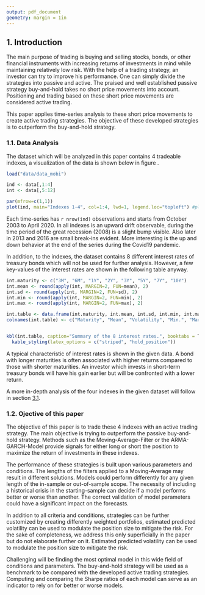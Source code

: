 ```yaml
---
output: pdf_document
geometry: margin = 1in
---
```


## 1. Introduction

The main purpose of trading is buying and selling stocks, bonds, or other financial instruments with increasing returns of investments in mind while maintaining relatively low risk. With the help of a trading strategy, an investor can try to improve his performance. One can simply divide the strategies into passive and active. The praised and well established passive strategy buy-and-hold takes no short price movements into account. Positioning and trading based on these short price movements are considered active trading.

This paper applies time-series analysis to these short price movements to create active trading strategies. The objective of these developed strategies is to outperform the buy-and-hold strategy.

### 1.1. Data Analysis{#ts-analysis}

The dataset which will be analyzed in this paper contains 4 tradeable indexes, a visualization of the data is shown below in figure \ref{fig:chap1.1}.

```r
load("data/data_mobi")

ind <- data[,1:4]
int <- data[,5:12]

par(mfrow=c(1,1))
plot(ind, main="Indexes 1-4", col=1:4, lwd=1, legend.loc="topleft") #plotting original data
```

Each time-series has `r nrow(ind)` observations and starts from October 2003 to April 2020. In all indexes is an upward drift observable, during the time period of the great recession (2008) is a slight bump visible. Also later in 2013 and 2016 are small break-ins evident. More interesting is the up and down behavior at the end of the series during the Covid19 pandemic.


\newpage

In addition, to the indexes, the dataset contains 8 different interest rates of treasury bonds which will not be used for further analysis. However, a few key-values of the interest rates are shown in the following table \ref{tab:inttable} anyway.

```r
int.maturity <- c("3M", "6M", "1Y", "2Y", "3Y", "5Y", "7Y", "10Y")
int.mean <- round(apply(int, MARGIN=2, FUN=mean), 2)
int.sd <- round(apply(int, MARGIN=2, FUN=sd), 2)
int.min <- round(apply(int, MARGIN=2, FUN=min), 2)
int.max <- round(apply(int, MARGIN=2, FUN=max), 2)

int.table <- data.frame(int.maturity, int.mean, int.sd, int.min, int.max)
colnames(int.table) <- c("Maturity", "Mean", "Volatility", "Min.", "Max.")


kbl(int.table, caption="Summary of the 8 interest rates.", booktabs = T, linesep = "") %>%
  kable_styling(latex_options = c("striped", "hold_position"))
```


A typical characteristic of interest rates is shown in the given data. A bond with longer maturities is often associated with higher returns compared to those with shorter maturities. An investor which invests in short-term treasury bonds will have his gain earlier but will be confronted with a lower return.

A more in-depth analysis of the four indexes in the given dataset will follow in section [3.1](#ts-analysis-depth).


### 1.2. Ojective of this paper

The objective of this paper is to trade these 4 indexes with an active trading strategy. The main objective is trying to outperform the passive buy-and-hold strategy. Methods such as the Moving-Average-Filter or the ARMA-GARCH-Model provide signals for either long or short the position to maximize the return of investments in these indexes.

The performance of these strategies is built upon various parameters and conditions. The lengths of the filters applied to a Moving-Average may result in different solutions. Models could perform differently for any given length of the in-sample or out-of-sample scope. The necessity of including a historical crisis in the starting-sample can decide if a model performs better or worse than another. The correct validation of model parameters could have a significant impact on the forecasts. 

In addition to all criteria and conditions, strategies can be further customized by creating differently weighted portfolios, estimated predicted volatility can be used to modulate the position size to mitigate the risk. For the sake of completeness, we address this only superficially in the paper but do not elaborate further on it. Estimated predicted volatility can be used to modulate the position size to mitigate the risk. 

Challenging will be finding the most optimal model in this wide field of conditions and parameters. The buy-and-hold strategy will be used as a benchmark to be compared with the developed active trading strategies. Computing and comparing the Sharpe ratios of each model can serve as an indicator to rely on for better or worse models. 